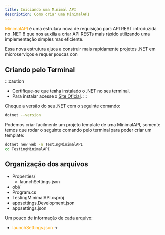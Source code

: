 ```yaml
---
title: Iniciando uma Minimal API
description: Como criar uma MinimalAPI
---
```


<span style="color: orange">MinimalAPI</span> é uma estrutura nova de requisição para API REST introduzida no .NET 8 que nos auxilia a criar API RESTs mais rápido utilizando uma implementação simples mas eficiente.

Essa nova estrutura ajuda a construir mais rapidamente projetos .NET em microserviços e requer poucas con

## Criando pelo Terminal

:::caution
- Certifique-se que tenha instalado o .NET no seu terminal.
- Para instalar acesse o [Site Oficial](https://dotnet.microsoft.com/en-us/download/dotnet/8.0).
:::

Cheque a versão do seu .NET com o seguinte comando:

```bash title="Verificando versão no Terminal"
dotnet --version
```

Podemos criar facilmente um projeto template de uma MinimalAPI, somente temos que rodar o seguinte comando pelo terminal para poder criar um template:

```bash title="Criando um projeto MinimalAPI template"
dotnet new web -n TestingMinimalAPI
cd TestingMinimalAPI
```

## Organização dos arquivos


<FileTree>

- Properties/
    - launchSettings.json
- obj/
- Program.cs
- TestingMinimalAPI.csproj
- appsettings.Development.json
- appsettings.json

</FileTree>

Um pouco de informação de cada arquivo:

- <span style="color: orange">launchSettings.json</span> &#8594;


